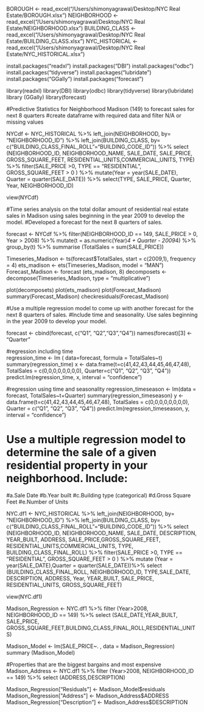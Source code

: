 BOROUGH <- read_excel("/Users/shimonyagrawal/Desktop/NYC Real Estate/BOROUGH.xlsx")
NEIGHBORHOOD <- read_excel("/Users/shimonyagrawal/Desktop/NYC Real Estate/NEIGHBORHOOD.xlsx")
BUILDING_CLASS <- read_excel("/Users/shimonyagrawal/Desktop/NYC Real Estate/BUILDING_CLASS.xlsx")
NYC_HISTORICAL <- read_excel("/Users/shimonyagrawal/Desktop/NYC Real Estate/NYC_HISTORICAL.xlsx")

install.packages("readxl")
install.packages("DBI")
install.packages("odbc")
install.packages("tidyverse")
install.packages("lubridate")
install.packages("GGally")
install.packages("forecast")

library(readxl)
library(DBI)
library(odbc)
library(tidyverse)
library(lubridate)
library (GGally)
library(forecast)

#Predictive Statistics for Neighborhood Madison (149) to forecast sales for next 8 quarters
#create dataframe with required data and filter N/A or missing values

NYCdf <- NYC_HISTORICAL %>%
  left_join(NEIGHBORHOOD, by= "NEIGHBORHOOD_ID") %>%
  left_join(BUILDING_CLASS, by= c("BUILDING_CLASS_FINAL_ROLL"="BUILDING_CODE_ID")) %>%
  select (NEIGHBORHOOD_ID, NEIGHBORHOOD_NAME, SALE_DATE, SALE_PRICE, GROSS_SQUARE_FEET, RESIDENTIAL_UNITS,COMMERCIAL_UNITS, TYPE) %>%
  filter(SALE_PRICE >0, TYPE == "RESIDENTIAL", GROSS_SQUARE_FEET > 0 ) %>%
  mutate(Year = year(SALE_DATE), Quarter = quarter(SALE_DATE)) %>%
  select(TYPE, SALE_PRICE, Quarter, Year, NEIGHBORHOOD_ID)

view(NYCdf)

#Time series analysis on the total dollar amount of residential real estate sales in Madison using sales beginning in the year 2009 to develop the model. 
#Developed a forecast for the next 8 quarters of sales.

forecast <- NYCdf %>%
  filter(NEIGHBORHOOD_ID == 149, SALE_PRICE > 0, Year > 2008) %>%
  mutate(t = as.numeric(Year)*4 + Quarter - 2009*4) %>%
  group_by(t) %>%
  summarise (TotalSales = sum(SALE_PRICE))  


Timeseries_Madison <- ts(forecast$TotalSales, start = c(2009,1), frequency = 4)
ets_madison <- ets(Timeseries_Madison, model = "MAN")
Forecast_Madison <- forecast (ets_madison, 8)
decomposets <- decompose(Timeseries_Madison, type  = "multiplicative")

plot(decomposets)
plot(ets_madison)
plot(Forecast_Madison)
summary(Forecast_Madison)
checkresiduals(Forecast_Madison)


#Use a multiple regression model to come up with another forecast for the next 8 quarters of sales. 
#Include time and seasonality. Use sales beginning in the year 2009 to develop your model.

forecast <- cbind(forecast, c("Q1", "Q2","Q3","Q4"))
names(forecast)[3] <- "Quarter"

#regression including time   
regression_time <- lm ( data=forecast, formula = TotalSales~t)
summary(regression_time)
x <- data.frame(t=c(41,42,43,44,45,46,47,48), TotalSales = c(0,0,0,0,0,0,0,0), Quarter=c("Q1", "Q2", "Q3", "Q4"))
predict.lm(regression_time, x, interval = "confidence")

#regression using time and seasonality 
regression_timeseason <- lm(data = forecast, TotalSales~t+Quarter)
summary(regression_timeseason)
y <- data.frame(t=c(41,42,43,44,45,46,47,48), TotalSales = c(0,0,0,0,0,0,0,0), Quarter = c("Q1", "Q2", "Q3", "Q4"))
predict.lm(regression_timeseason, y, interval = "confidence")

#	Use a multiple regression model to determine the sale of a given residential property in your neighborhood. Include:
#a.Sale Date
#b.Year built
#c.Building type (categorical)
#d.Gross Square Feet
#e.Number of Units

NYC.df1 <- NYC_HISTORICAL %>%
  left_join(NEIGHBORHOOD, by= "NEIGHBORHOOD_ID") %>%
  left_join(BUILDING_CLASS, by= c("BUILDING_CLASS_FINAL_ROLL"="BUILDING_CODE_ID")) %>%
  select (NEIGHBORHOOD_ID, NEIGHBORHOOD_NAME, SALE_DATE, DESCRIPTION, YEAR_BUILT, ADDRESS, SALE_PRICE,GROSS_SQUARE_FEET, RESIDENTIAL_UNITS,COMMERCIAL_UNITS, TYPE, BUILDING_CLASS_FINAL_ROLL) %>%
  filter(SALE_PRICE >0, TYPE == "RESIDENTIAL", GROSS_SQUARE_FEET > 0 ) %>%
  mutate (Year = year(SALE_DATE),Quarter = quarter(SALE_DATE))%>%
  select (BUILDING_CLASS_FINAL_ROLL, NEIGHBORHOOD_ID, TYPE,SALE_DATE, DESCRIPTION, ADDRESS, Year, YEAR_BUILT, SALE_PRICE, RESIDENTIAL_UNITS, GROSS_SQUARE_FEET)

view(NYC.df1)

Madison_Regression <- NYC.df1 %>% 
  filter (Year>2008, NEIGHBORHOOD_ID == 149) %>%
  select (SALE_DATE,YEAR_BUILT, SALE_PRICE, GROSS_SQUARE_FEET,BUILDING_CLASS_FINAL_ROLL,RESIDENTIAL_UNITS)

Madison_Model <- lm(SALE_PRICE~. , data = Madison_Regression)
summary (Madison_Model)

#Properties that are the biggest bargains and most expensive 
Madison_Address <- NYC.df1 %>%
  filter (Year>2008, NEIGHBORHOOD_ID == 149) %>%
  select (ADDRESS,DESCRIPTION)

Madison_Regression["Residuals"] <- Madison_Model$residuals
Madison_Regression["Address"] <- Madison_Address$ADDRESS
Madison_Regression["Description"] <- Madison_Address$DESCRIPTION
